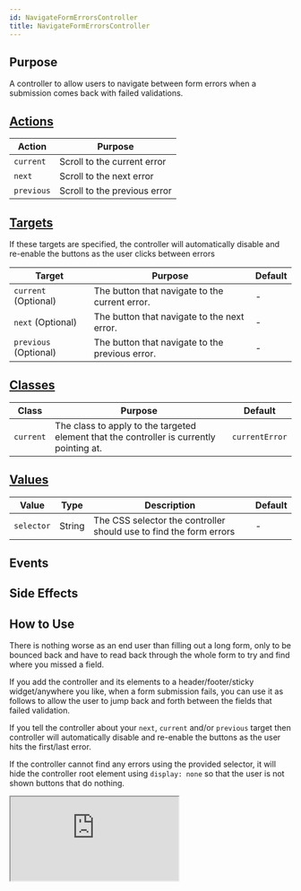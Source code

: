 ```yaml
---
id: NavigateFormErrorsController
title: NavigateFormErrorsController
---
```




## Purpose

A controller to allow users to navigate between form errors when a submission comes back with failed validations.


## [Actions](https://stimulus.hotwire.dev/reference/actions)

| Action | Purpose |
| --- | --- |
| `current` | Scroll to the current error |
| `next` | Scroll to the next error |
| `previous` | Scroll to the previous error |


## [Targets](https://stimulus.hotwire.dev/reference/targets)

If these targets are specified, the controller will automatically disable and re-enable the buttons as the user clicks between errors

| Target | Purpose | Default |
| --- | --- | --- |
| `current` (Optional) | The button that navigate to the current error.  | - |
| `next` (Optional) | The button that navigate to the next error. | - |
| `previous` (Optional) | The button that navigate to the previous error. | - |


## [Classes](https://stimulus.hotwire.dev/reference/classes)
| Class | Purpose | Default |
| --- | --- | --- |
| `current` | The class to apply to the targeted element that the controller is currently pointing at. | `currentError` |


## [Values](https://stimulus.hotwire.dev/reference/values)

| Value | Type | Description | Default |
| --- | --- | --- | --- |
| `selector` | String | The CSS selector the controller should use to find the form errors | - |


## Events
<NoEvents/>

## Side Effects
<NoSideEffects/>


## How to Use

There is nothing worse as an end user than filling out a long form, only to be bounced back and have to read back through the whole form to try and find where you missed a field.

If you add the controller and its elements to a header/footer/sticky widget/anywhere you like, when a form submission fails, you can use it as follows to allow the user to jump
back and forth between the fields that failed validation.

If you tell the controller about your `next`, `current` and/or `previous` target then controller will automatically disable and re-enable the buttons as the user hits the first/last error.

If the controller cannot find any errors using the provided selector, it will hide the controller root element using `display: none` so that the user is not shown buttons that do nothing.

<iframe
  src="https:///stimulus-library.netlify.appcontrollers/navigate_form_errors_controller.html"
  style={{width: "100%", height: "500px", border: "0", borderRadius: "4px", overflow: "hidden"}}
  sandbox="allow-forms allow-modals allow-popups allow-presentation allow-same-origin allow-scripts"
/>


